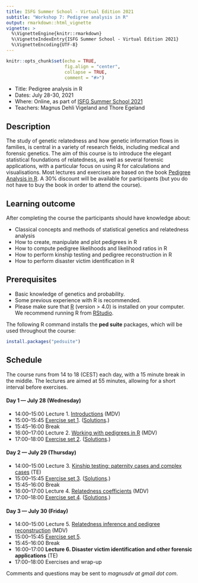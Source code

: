 ```yaml
---
title: ISFG Summer School - Virtual Edition 2021
subtitle: "Workshop 7: Pedigree analysis in R"
output: rmarkdown::html_vignette
vignette: >
  %\VignetteEngine{knitr::rmarkdown}
  %\VignetteIndexEntry{ISFG Summer School - Virtual Edition 2021}
  %\VignetteEncoding{UTF-8}
---
```


```r
knitr::opts_chunk$set(echo = TRUE, 
                      fig.align = "center",
                      collapse = TRUE,
                      comment = "#>")
```

* Title: Pedigree analysis in R
* Dates: July 28-30, 2021
* Where: Online, as part of [ISFG Summer School 2021](https://isfgsummerschool.events.idloom.com/virtual-edition-2021)
* Teachers: Magnus Dehli Vigeland and Thore Egeland

## Description
The study of genetic relatedness and how genetic information flows in families, is central in a variety of research fields, including medical and forensic genetics. The aim of this course is to introduce the elegant statistical foundations of relatedness, as well as several forensic applications, with a particular focus on using R for calculations and visualisations. Most lectures and exercises are based on the book [Pedigree Analysis in R](https://www.elsevier.com/books/pedigree-analysis-in-r/vigeland/978-0-12-824430-2). A 30% discount will be available for participants (but you do not have to buy the book in order to attend the course).

## Learning outcome
After completing the course the participants should have knowledge about:

* Classical concepts and methods of statistical genetics and relatedness analysis
* How to create, manipulate and plot pedigrees in R
* How to compute pedigree likelihoods and likelihood ratios in R 
* How to perform kinship testing and pedigree reconstruction in R
* How to perform disaster victim identification in R

## Prerequisites
 
 * Basic knowledge of genetics and probability. 
 * Some previous experience with R is recommended.
 * Please make sure that [R](www.r-project.org) (version > 4.0) is installed on your computer. We recommend running R from [RStudio](https://www.rstudio.com/products/rstudio/download/).

The following R command installs the **ped suite** packages, which will be used throughout the course:

```r
install.packages("pedsuite")
```

## Schedule
The course runs from 14 to 18 (CEST) each day, with a 15 minute break in the middle. The lectures are aimed at 55 minutes, allowing for a short interval before exercises.

#### Day 1 — July 28 (Wednesday)
* 14:00–15:00 Lecture 1. [Introductions](https://github.com/magnusdv/pedsuite/blob/master/vignettes/web_only/courses/isfg2021/Lecture1_intro.pdf) (MDV)
* 15:00–15:45 [Exercise set 1](https://github.com/magnusdv/pedsuite/blob/master/vignettes/web_only/courses/isfg2021/exercises1.pdf). ([Solutions](https://github.com/magnusdv/pedsuite/blob/master/vignettes/web_only/courses/isfg2021/exercises1-solutions.pdf).)
* 15:45–16:00 Break
* 16:00–17:00 Lecture 2. [Working with pedigrees in R](https://github.com/magnusdv/pedsuite/blob/master/vignettes/web_only/courses/isfg2021/Lecture2_pedsuite.pdf) (MDV)
* 17:00–18:00 [Exercise set 2](https://github.com/magnusdv/pedsuite/blob/master/vignettes/web_only/courses/isfg2021/exercises2.pdf). ([Solutions](https://github.com/magnusdv/pedsuite/blob/master/vignettes/web_only/courses/isfg2021/exercises2-solutions.pdf).)

#### Day 2 — July 29 (Thursday)
* 14:00–15:00 Lecture 3. [Kinship testing: paternity cases and complex cases](https://github.com/magnusdv/pedsuite/blob/master/vignettes/web_only/courses/isfg2021/Lecture3-kinship-LR.pdf) (TE)
* 15:00–15:45 [Exercise set 3](https://github.com/magnusdv/pedsuite/blob/master/vignettes/web_only/courses/isfg2021/exercises3.pdf). ([Solutions](https://github.com/magnusdv/pedsuite/blob/master/vignettes/web_only/courses/isfg2021/exercises3-solutions.pdf).)
* 15:45–16:00 Break
* 16:00–17:00 Lecture 4. [Relatedness coefficients](https://github.com/magnusdv/pedsuite/blob/master/vignettes/web_only/courses/isfg2021/Lecture4_relatednessI.pdf) (MDV)
* 17:00–18:00 [Exercise set 4](https://github.com/magnusdv/pedsuite/blob/master/vignettes/web_only/courses/isfg2021/exercises4.pdf). ([Solutions](https://github.com/magnusdv/pedsuite/blob/master/vignettes/web_only/courses/isfg2021/exercises4-solutions.pdf).)

#### Day 3 — July 30 (Friday)
* 14:00–15:00 Lecture 5. [Relatedness inference and pedigree reconstruction](https://github.com/magnusdv/pedsuite/blob/master/vignettes/web_only/courses/isfg2021/Lecture5-relatedness-inference.pdf) (MDV)
* 15:00–15:45 [Exercise set 5](https://github.com/magnusdv/pedsuite/blob/master/vignettes/web_only/courses/isfg2021/exercises5.pdf).
* 15:45–16:00 Break
* 16:00–17:00 **Lecture 6. Disaster victim identification and other forensic applications** (TE)
* 17:00–18:00 Exercises and wrap-up
  
  
Comments and questions may be sent to *magnusdv at gmail dot com*.
